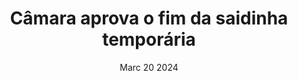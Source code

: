 ---
title: Câmara aprova o fim da saidinha temporária
description: "no entanto, ainda existem resquícios dela."
date: Marc 20 2024
---